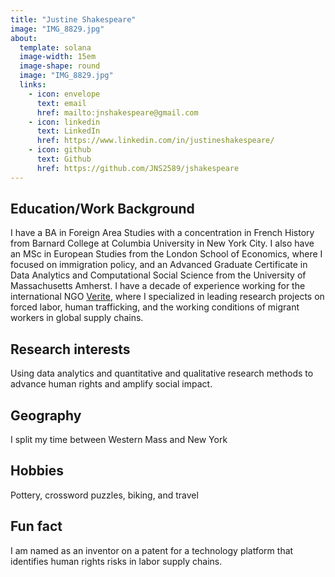 ```yaml
---
title: "Justine Shakespeare"
image: "IMG_8829.jpg"
about:
  template: solana
  image-width: 15em
  image-shape: round
  image: "IMG_8829.jpg"
  links:
    - icon: envelope
      text: email
      href: mailto:jnshakespeare@gmail.com
    - icon: linkedin
      text: LinkedIn
      href: https://www.linkedin.com/in/justineshakespeare/
    - icon: github
      text: Github
      href: https://github.com/JNS2589/jshakespeare
---
```


## Education/Work Background

I have a BA in Foreign Area Studies with a concentration in French History from Barnard College at Columbia University in New York City. I also have an MSc in European Studies from the London School of Economics, where I focused on immigration policy, and an Advanced Graduate Certificate in Data Analytics and Computational Social Science from the University of Massachusetts Amherst. I have a decade of experience working for the international NGO [Verite](www.verite.org), where I specialized in leading research projects on forced labor, human trafficking, and the working conditions of migrant workers in global supply chains.

## Research interests

Using data analytics and quantitative and qualitative research methods to advance human rights and amplify social impact.

## Geography

I split my time between Western Mass and New York

## Hobbies

Pottery, crossword puzzles, biking, and travel

## Fun fact

I am named as an inventor on a patent for a technology platform that identifies human rights risks in labor supply chains.